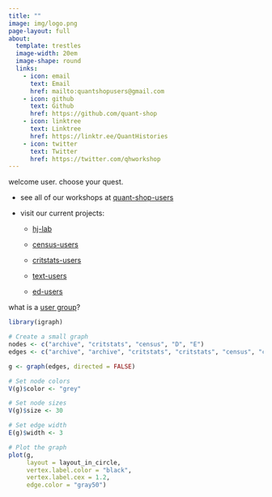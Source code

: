 ```yaml
---
title: ""
image: img/logo.png
page-layout: full
about:
  template: trestles
  image-width: 20em
  image-shape: round
  links:
    - icon: email
      text: Email
      href: mailto:quantshopusers@gmail.com
    - icon: github
      text: Github
      href: https://github.com/quant-shop
    - icon: linktree
      text: Linktree
      href: https://linktr.ee/QuantHistories
    - icon: twitter
      text: Twitter
      href: https://twitter.com/qhworkshop
---
```


welcome user. choose your quest.

- see all of our workshops at [quant-shop-users](quant-shop.qmd){.external target="_blank"}

- visit our current projects:

  - [hj-lab](){.external target="_blank"}
  
  - [census-users](https://quant-shop.github.io/census/){.external target="_blank"}

  - [critstats-users](https://professornaite.github.io/critstats/){.external target="_blank"}

  - [text-users](https://professornaite.github.io/racism-stem-ed/){.external target="_blank"}

  - [ed-users](https://professornaite.github.io/racism-stem-ed/){.external target="_blank"}

what is a [user group](files/user-group.qmd){target="_blank"}?

```r
library(igraph)

# Create a small graph
nodes <- c("archive", "critstats", "census", "D", "E")
edges <- c("archive", "archive", "critstats", "critstats", "census", "census", "D", "D", "E", "E", "A", "critstats", "archive", "census")

g <- graph(edges, directed = FALSE)

# Set node colors
V(g)$color <- "grey"

# Set node sizes
V(g)$size <- 30

# Set edge width
E(g)$width <- 3
```

```r
# Plot the graph
plot(g, 
     layout = layout_in_circle,
     vertex.label.color = "black",
     vertex.label.cex = 1.2,
     edge.color = "gray50")
```

